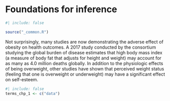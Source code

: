# Foundations for inference {#inference-foundations}

```r
#| include: false

source("_common.R")
```

::: {.chapterintro data-latex=""}
Not surprisingly, many studies are now demonstrating the adverse effect of obesity on health outcomes. A 2017 study conducted by the consortium studying the global burden of disease estimates that high body mass index (a measure of body fat that adjusts for height and weight) may account for as many as 4.0 million deaths globally.  In addition to the physiologic effects of being overweight, other studies have shown that perceived weight status (feeling that one is overweight or underweight) may have a significant effect on self-esteem.
:::

```r
#| include: false
terms_chp_1 <- c("data")
```
<!--

\footnote{DOI: 10.1056/NEJMoa1614362}
\footnote{J Ment Health Policy Econ. 2010 Jun;13(2):53-63}\textsuperscript{,}\footnote{DOI: 10.1186/1471-2458-7-80}
-->